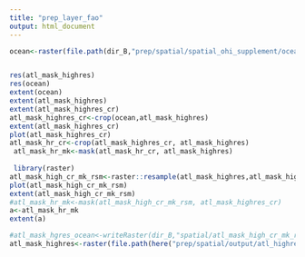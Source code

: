 ```yaml
---
title: "prep_layer_fao"
output: html_document
---
```




```r
ocean<-raster(file.path(dir_B,"prep/spatial/spatial_ohi_supplement/ocean.tif"))


res(atl_mask_highres)
res(ocean)
extent(ocean)
extent(atl_mask_highres)
extent(atl_mask_highres_cr)
atl_mask_highres_cr<-crop(ocean,atl_mask_highres)
extent(atl_mask_highres_cr)
plot(atl_mask_highres_cr)
atl_mask_hr_cr<-crop(atl_mask_highres_cr, atl_mask_highres)
 atl_mask_hr_mk<-mask(atl_mask_hr_cr, atl_mask_highres)
 
 library(raster)
atl_mask_high_cr_mk_rsm<-raster::resample(atl_mask_highres,atl_mask_highres_cr, resample="bilinear") 
plot(atl_mask_high_cr_mk_rsm)
extent(atl_mask_high_cr_mk_rsm)
#atl_mask_hr_mk<-mask(atl_mask_high_cr_mk_rsm, atl_mask_highres_cr)
a<-atl_mask_hr_mk
extent(a)

#atl_mask_hgres_ocean<-writeRaster(dir_B,"spatial/atl_mask_high_cr_mk_rsm")
atl_mask_highres<-raster(file.path(here("prep/spatial/output/atl_highres_mask.tif")))
```
